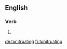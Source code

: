 
==English==

===Verb===
{{head|en|present participle}}

# {{present participle of|tonitruate|lang=en|nocat=1}}

[[de:tonitruating]]
[[fr:tonitruating]]